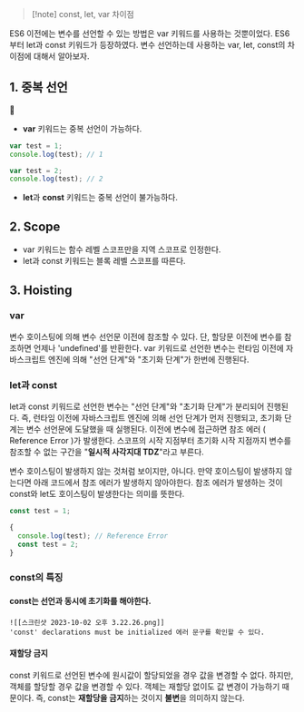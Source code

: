 > [!note] const, let, var 차이점

ES6 이전에는 변수를 선언할 수 있는 방법은 var 키워드를 사용하는 것뿐이었다.
ES6부터 let과 const 키워드가 등장하였다.
변수 선언하는데 사용하는 var, let, const의 차이점에 대해서 알아보자.

## 1. 중복 선언



- **var** 키워드는 중복 선언이 가능하다.

```js
var test = 1;
console.log(test); // 1

var test = 2;
console.log(test); // 2
```

- **let**과 **const** 키워드는 중복 선언이 불가능하다.

## 2. Scope

- var 키워드는 함수 레벨 스코프만을 지역 스코프로 인정한다.
- let과 const 키워드는 블록 레벨 스코프를 따른다.

## 3. Hoisting

### var

변수 호이스팅에 의해 변수 선언문 이전에 참조할 수 있다.
단, 할당문 이전에 변수를 참조하면 언제나 'undefined'를 반환한다.
var 키워드로 선언한 변수는 런타임 이전에 자바스크립트 엔진에 의해 "선언 단계"와 "초기화 단계"가 한번에 진행된다.

### let과 const

let과 const 키워드로 선언한 변수는 "선언 단계"와 "초기화 단계"가 분리되어 진행된다.
즉, 런타임 이전에 자바스크립트 엔진에 의해 선언 단계가 먼저 진행되고, 초기화 단계는 변수 선언문에 도달했을 때 실행된다. 이전에 변수에 접근하면 참조 에러 ( Reference Error )가 발생한다.
스코프의 시작 지점부터 초기화 시작 지점까지 변수를 참조할 수 없는 구간을 "**일시적 사각지대 TDZ**"라고 부른다.

변수 호이스팅이 발생하지 않는 것처럼 보이지만, 아니다.
만약 호이스팅이 발생하지 않는다면 아래 코드에서 참조 에러가 발생하지 않아야한다.
참조 에러가 발생하는 것이 const와 let도 호이스팅이 발생한다는 의미를 뜻한다.

```js
const test = 1;

{
  console.log(test); // Reference Error
  const test = 2;
}
```

### const의 특징

#### const는 선언과 동시에 초기화를 해야한다.

    ![[스크린샷 2023-10-02 오후 3.22.26.png]]
    'const' declarations must be initialized 에러 문구를 확인할 수 있다.

#### 재할당 금지

const 키워드로 선언된 변수에 원시값이 할당되었을 경우 값을 변경할 수 없다.
하지만, 객체를 할당할 경우 값을 변경할 수 있다.
객체는 재할당 없이도 값 변경이 가능하기 때문이다.
즉, const는 **재할당을 금지**하는 것이지 **불변**을 의미하지 않는다.
